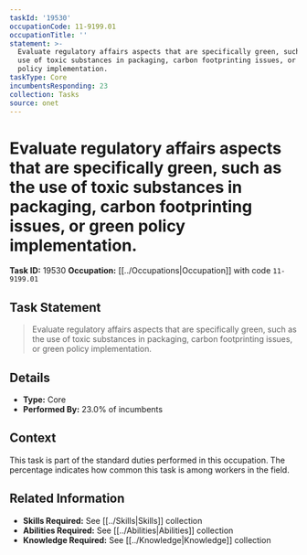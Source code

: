 ```yaml
---
taskId: '19530'
occupationCode: 11-9199.01
occupationTitle: ''
statement: >-
  Evaluate regulatory affairs aspects that are specifically green, such as the
  use of toxic substances in packaging, carbon footprinting issues, or green
  policy implementation.
taskType: Core
incumbentsResponding: 23
collection: Tasks
source: onet
---
```

# Evaluate regulatory affairs aspects that are specifically green, such as the use of toxic substances in packaging, carbon footprinting issues, or green policy implementation.

**Task ID:** 19530
**Occupation:** [[../Occupations|Occupation]] with code `11-9199.01`

## Task Statement

> Evaluate regulatory affairs aspects that are specifically green, such as the use of toxic substances in packaging, carbon footprinting issues, or green policy implementation.

## Details

- **Type:** Core
- **Performed By:** 23.0% of incumbents

## Context

This task is part of the standard duties performed in this occupation. The percentage indicates how common this task is among workers in the field.

## Related Information

- **Skills Required:** See [[../Skills|Skills]] collection
- **Abilities Required:** See [[../Abilities|Abilities]] collection
- **Knowledge Required:** See [[../Knowledge|Knowledge]] collection
